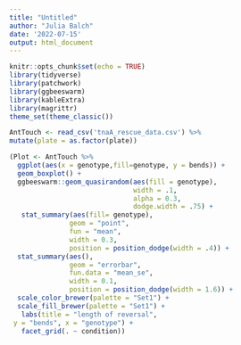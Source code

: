 ```yaml
---
title: "Untitled"
author: "Julia Balch"
date: '2022-07-15'
output: html_document
---
```


```r
knitr::opts_chunk$set(echo = TRUE)
library(tidyverse)
library(patchwork)
library(ggbeeswarm)
library(kableExtra)
library(magrittr)
theme_set(theme_classic())
```

```r
AntTouch <- read_csv('tnaA_rescue_data.csv') %>%
mutate(plate = as.factor(plate))
```

```r

(Plot <- AntTouch %>%
  ggplot(aes(x = genotype,fill=genotype, y = bends)) +
  geom_boxplot() +
  ggbeeswarm::geom_quasirandom(aes(fill = genotype),
                               width = .1,
                               alpha = 0.3,
                               dodge.width = .75) +
   stat_summary(aes(fill= genotype),
               geom = "point", 
               fun = "mean", 
               width = 0.3, 
               position = position_dodge(width = .4)) +
  stat_summary(aes(),
               geom = "errorbar", 
               fun.data = "mean_se", 
               width = 0.1, 
               position = position_dodge(width = 1.6)) +
  scale_color_brewer(palette = "Set1") +
  scale_fill_brewer(palette = "Set1") +
   labs(title = "length of reversal",
 y = "bends", x = "genotype") +
   facet_grid(. ~ condition))
```